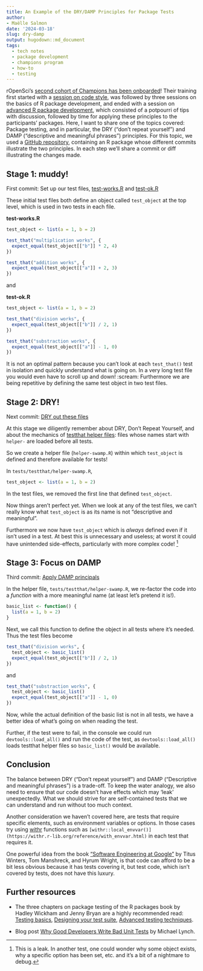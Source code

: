 ```yaml
---
title: An Example of the DRY/DAMP Principles for Package Tests 
author: 
- Maëlle Salmon
date: '2024-03-18'
slug: dry-damp
output: hugodown::md_document
tags:
  - tech notes
  - package development
  - champions program
  - how-to
  - testing
---
```


rOpenSci's [second cohort of Champions has been onboarded](/blog/2024/02/15/champions-program-champions-2024/)!
Their training first started with a [session on code style](/blog/2024/02/22/beautiful-code/), was followed by three sessions on the basics of R package development, and ended with a session on [advanced R package development](https://rpkgdev-rocket-2024.netlify.app/), which consisted of a potpourri of tips with discussion, followed by time for applying these principles to the participants' packages.
Here, I want to share one of the topics covered: Package testing, and in particular, the DRY ("don't repeat yourself") and DAMP ("descriptive and meaningful phrases") principles.
For this topic, we used a [GitHub repository](https://github.com/maelle/swamp), containing an R package whose different commits illustrate the two principles. In each step we'll share a commit or diff illustrating the changes made.

## Stage 1: muddy!

First commit: Set up our test files, [test-works.R](https://github.com/maelle/swamp/blob/c67cc053cafb2cc5f5125cbc745b2f392a84e3df/tests/testthat/test-works.R) and [test-ok.R](https://github.com/maelle/swamp/blob/c67cc053cafb2cc5f5125cbc745b2f392a84e3df/tests/testthat/test-ok.R)

These initial test files both define an object called `test_object` at the top level, which is used in two tests in each file.

**test-works.R**
```r
test_object <- list(a = 1, b = 2)

test_that("multiplication works", {
  expect_equal(test_object[["b"]] * 2, 4)
})

test_that("addition works", {
  expect_equal(test_object[["a"]] + 2, 3)
})
```

and

**test-ok.R**
```r
test_object <- list(a = 1, b = 2)

test_that("division works", {
  expect_equal(test_object[["b"]] / 2, 1)
})

test_that("substraction works", {
  expect_equal(test_object[["a"]] - 1, 0)
})
```

It is not an optimal pattern because you can't look at each `test_that()` test in isolation and quickly understand what is going on.
In a very long test file you would even have to scroll up and down! :scream:
Furthermore we are being repetitive by defining the same test object in two test files.

## Stage 2: DRY!

Next commit: [DRY out these files](https://github.com/maelle/swamp/commit/381f244f56f1837207f2150a7e76c70bd59c0422)

At this stage we diligently remember about DRY, Don't Repeat Yourself, and about the mechanics of [testthat helper files](https://blog.r-hub.io/2020/11/18/testthat-utility-belt/):
files whose names start with `helper-` are loaded before all tests.

So we create a helper file (`helper-swamp.R`) within which `test_object` is defined and therefore available for tests!

In `tests/testthat/helper-swamp.R`,

```r
test_object <- list(a = 1, b = 2)
```

In the test files, we removed the first line that defined `test_object`.

Now things aren't perfect yet. 
When we look at any of the test files, we can't really know what `test_object` is as its name is not "descriptive and meaningful".

Furthermore we now have `test_object` which is *always* defined even if it isn't used in a test. 
At best this is unnecessary and useless; at worst it could have unintended side-effects, particularly with more complex code! [^leak]

[^leak]: This is a leak. In another test, one could wonder why some object exists, why a specific option has been set, etc. and it's a bit of a nightmare to debug.


## Stage 3: Focus on DAMP

Third commit: [Apply DAMP principals](https://github.com/maelle/swamp/commit/9cc08937e1cabf112955004212e1d0bccf2ccda4)

In the helper file, `tests/testthat/helper-swamp.R`, we re-factor the code into a _function_ with a more meaningful name (at least let's pretend it is!).

```r
basic_list <- function() {
  list(a = 1, b = 2)
}
```
Next, we call this function to define the object in all tests where it's needed. 
Thus the test files become

```r
test_that("division works", {
  test_object <- basic_list()
  expect_equal(test_object[["b"]] / 2, 1)
})
```

and 


```r
test_that("substraction works", {
  test_object <- basic_list()
  expect_equal(test_object[["a"]] - 1, 0)
})
```

Now, while the actual definition of the basic list is not in all tests, we have a better idea of what's going on when reading the test.

Further, if the test were to fail, in the console we could run `devtools::load_all()` and run the code of the test, as `devtools::load_all()` loads testthat helper files so `basic_list()` would be available.


## Conclusion

The balance between DRY ("Don't repeat yourself") and DAMP ("Descriptive and meaningful phrases") is a trade-off.
To keep the water analogy, we also need to ensure that our code doesn't have effects which may 'leak' unexpectedly.
What we should strive for are self-contained tests that we can understand and run without too much context.

Another consideration we haven't covered here, are tests that require specific elements, such as environment variables or options. In those cases try using [withr](https://withr.r-lib.org/) functions such as `[withr::local_envvar()](https://withr.r-lib.org/reference/with_envvar.html)` in each test that requires it.

One powerful idea from the book ["Software Engineering at Google"](https://www.oreilly.com/library/view/software-engineering-at/9781492082781/) by Titus Winters, Tom Manshreck, and Hyrum Wright, is that code can afford to be a bit less obvious because it has tests covering it, but test code, which isn't covered by tests, does not have this luxury.


## Further resources

- The three chapters on package testing of the R packages book by Hadley Wickham and Jenny Bryan are a highly recommended read: [Testing basics](https://r-pkgs.org/testing-basics.html), [Designing your test suite](https://r-pkgs.org/testing-design.html), [Advanced testing techniques](https://r-pkgs.org/testing-advanced.html).

- Blog post [Why Good Developers Write Bad Unit Tests](https://mtlynch.io/good-developers-bad-tests/) by Michael Lynch.